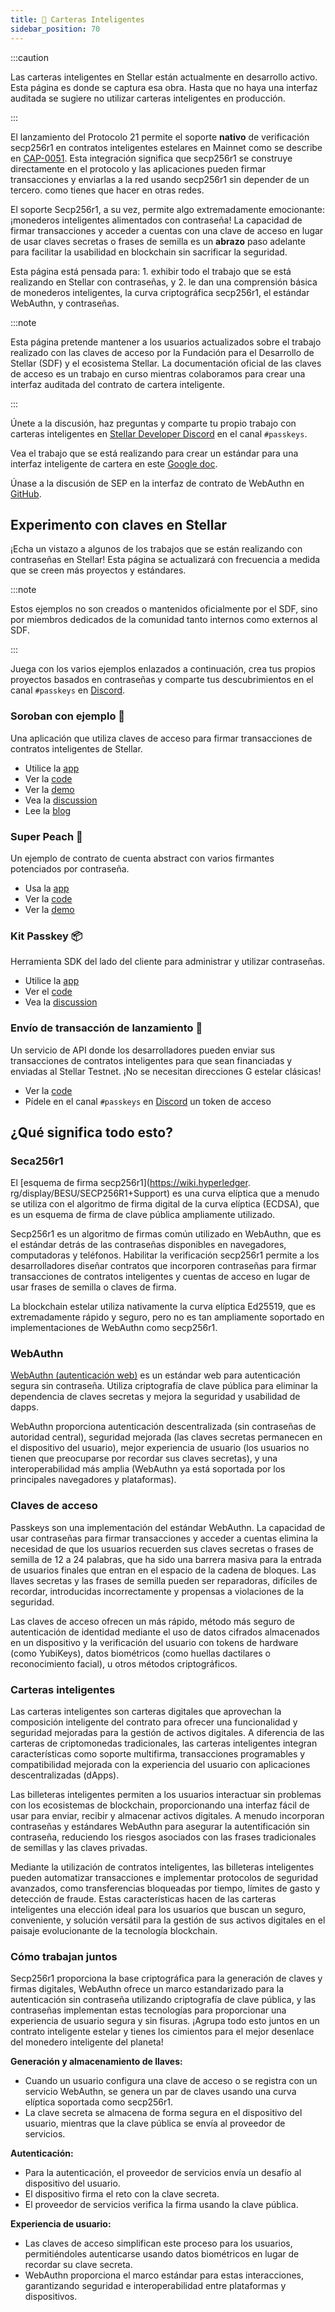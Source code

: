 ```yaml
---
title: 🚧 Carteras Inteligentes
sidebar_position: 70
---
```


:::caution

Las carteras inteligentes en Stellar están actualmente en desarrollo activo. Esta página es donde se captura esa obra. Hasta que no haya una interfaz auditada se sugiere no utilizar carteras inteligentes en producción.

:::

El lanzamiento del Protocolo 21 permite el soporte **nativo** de verificación secp256r1 en contratos inteligentes estelares en Mainnet como se describe en [CAP-0051](https://github.com/stellar/stellar-protocol/blob/master/core/cap-0051.md). Esta integración significa que secp256r1 se construye directamente en el protocolo y las aplicaciones pueden firmar transacciones y enviarlas a la red usando secp256r1 sin depender de un tercero. como tienes que hacer en otras redes.

El soporte Secp256r1, a su vez, permite algo extremadamente emocionante: ¡monederos inteligentes alimentados con contraseña! La capacidad de firmar transacciones y acceder a cuentas con una clave de acceso en lugar de usar claves secretas o frases de semilla es un **abrazo** paso adelante para facilitar la usabilidad en blockchain sin sacrificar la seguridad.

Esta página está pensada para: 1. exhibir todo el trabajo que se está realizando en Stellar con contraseñas, y 2. le dan una comprensión básica de monederos inteligentes, la curva criptográfica secp256r1, el estándar WebAuthn, y contraseñas.

:::note

Esta página pretende mantener a los usuarios actualizados sobre el trabajo realizado con las claves de acceso por la Fundación para el Desarrollo de Stellar (SDF) y el ecosistema Stellar. La documentación oficial de las claves de acceso es un trabajo en curso mientras colaboramos para crear una interfaz auditada del contrato de cartera inteligente.

:::

Únete a la discusión, haz preguntas y comparte tu propio trabajo con carteras inteligentes en [Stellar Developer Discord](https://discord.gg/stellardev) en el canal `#passkeys`.

Vea el trabajo que se está realizando para crear un estándar para una interfaz inteligente de cartera en este [Google doc](https://docs.google.com/document/d/1c_Wom6eK1UpC3E7VuQZfOBCLc2d5lvqAhMN7VPieMBQ/edit?usp=sharing).

Únase a la discusión de SEP en la interfaz de contrato de WebAuthn en [GitHub](https://github.com/stellar/stellar-protocol/discussions/1499).

## Experimento con claves en Stellar

¡Echa un vistazo a algunos de los trabajos que se están realizando con contraseñas en Stellar! Esta página se actualizará con frecuencia a medida que se creen más proyectos y estándares.

:::note

Estos ejemplos no son creados o mantenidos oficialmente por el SDF, sino por miembros dedicados de la comunidad tanto internos como externos al SDF.

:::

Juega con los varios ejemplos enlazados a continuación, crea tus propios proyectos basados en contraseñas y comparte tus descubrimientos en el canal `#passkeys` en [Discord](https://discord.gg/stellardev).

### Soroban con ejemplo 🐔

Una aplicación que utiliza claves de acceso para firmar transacciones de contratos inteligentes de Stellar.

- Utilice la [app](https://passkey.sorobanbyexample.org/)
- Ver la [code](https://github.com/kalepail/soroban-passkey)
- Ver la [demo](https://www.youtube.com/watch?v=y38_O4oIvbY)
- Vea la [discussion](https://Developopers.stellar.org/meetings/2024/05/09)
- Lee la [blog](https://kalepail.com/blockchain/the-passkey-powered-future-of-web3)

### Super Peach 🍑

Un ejemplo de contrato de cuenta abstract con varios firmantes potenciados por contraseña.

- Usa la [app](https://superpeach.vercel.app/)
- Ver la [code](https://github.com/kalepail/superpeach)
- Ver la [demo](https://youtu.be/0Agiwso2OMc?si=CHD9U8s-YLyqbXUJ)

### Kit Passkey 📦

Herramienta SDK del lado del cliente para administrar y utilizar contraseñas.

- Utilice la [app](https://passkey-kit-demo.pages.dev/)
- Ver el [code](https://github.com/kalepail/passkey-kit)
- Vea la [discussion](https://Developopers.stellar.org/meetings/2024/06/13)

### Envío de transacción de lanzamiento 🧪

Un servicio de API donde los desarrolladores pueden enviar sus transacciones de contratos inteligentes para que sean financiadas y enviadas al Stellar Testnet. ¡No se necesitan direcciones G estelar clásicas!

- Ver la [code](https://github.com/kalepail/launchtube)
- Pídele en el canal `#passkeys` en [Discord](https://discord.gg/stellardev) un token de acceso

## ¿Qué significa todo esto?

### Seca256r1

El [esquema de firma secp256r1](https://wiki.hyperledger. rg/display/BESU/SECP256R1+Support) es una curva elíptica que a menudo se utiliza con el algoritmo de firma digital de la curva elíptica (ECDSA), que es un esquema de firma de clave pública ampliamente utilizado.

Secp256r1 es un algoritmo de firmas común utilizado en WebAuthn, que es el estándar detrás de las contraseñas disponibles en navegadores, computadoras y teléfonos. Habilitar la verificación secp256r1 permite a los desarrolladores diseñar contratos que incorporen contraseñas para firmar transacciones de contratos inteligentes y cuentas de acceso en lugar de usar frases de semilla o claves de firma.

La blockchain estelar utiliza nativamente la curva elíptica Ed25519, que es extremadamente rápido y seguro, pero no es tan ampliamente soportado en implementaciones de WebAuthn como secp256r1.

### WebAuthn

[WebAuthn (autenticación web)](https://www.okta.com/blog/2019/03/what-is-webauthn/) es un estándar web para autenticación segura sin contraseña. Utiliza criptografía de clave pública para eliminar la dependencia de claves secretas y mejora la seguridad y usabilidad de dapps.

WebAuthn proporciona autenticación descentralizada (sin contraseñas de autoridad central), seguridad mejorada (las claves secretas permanecen en el dispositivo del usuario), mejor experiencia de usuario (los usuarios no tienen que preocuparse por recordar sus claves secretas), y una interoperabilidad más amplia (WebAuthn ya está soportada por los principales navegadores y plataformas).

### Claves de acceso

Passkeys son una implementación del estándar WebAuthn. La capacidad de usar contraseñas para firmar transacciones y acceder a cuentas elimina la necesidad de que los usuarios recuerden sus claves secretas o frases de semilla de 12 a 24 palabras, que ha sido una barrera masiva para la entrada de usuarios finales que entran en el espacio de la cadena de bloques. Las llaves secretas y las frases de semilla pueden ser reparadoras, difíciles de recordar, introducidas incorrectamente y propensas a violaciones de la seguridad.

Las claves de acceso ofrecen un más rápido, método más seguro de autenticación de identidad mediante el uso de datos cifrados almacenados en un dispositivo y la verificación del usuario con tokens de hardware (como YubiKeys), datos biométricos (como huellas dactilares o reconocimiento facial), u otros métodos criptográficos.

### Carteras inteligentes

Las carteras inteligentes son carteras digitales que aprovechan la composición inteligente del contrato para ofrecer una funcionalidad y seguridad mejoradas para la gestión de activos digitales. A diferencia de las carteras de criptomonedas tradicionales, las carteras inteligentes integran características como soporte multifirma, transacciones programables y compatibilidad mejorada con la experiencia del usuario con aplicaciones descentralizadas (dApps).

Las billeteras inteligentes permiten a los usuarios interactuar sin problemas con los ecosistemas de blockchain, proporcionando una interfaz fácil de usar para enviar, recibir y almacenar activos digitales. A menudo incorporan contraseñas y estándares WebAuthn para asegurar la autentificación sin contraseña, reduciendo los riesgos asociados con las frases tradicionales de semillas y las claves privadas.

Mediante la utilización de contratos inteligentes, las billeteras inteligentes pueden automatizar transacciones e implementar protocolos de seguridad avanzados, como transferencias bloqueadas por tiempo, límites de gasto y detección de fraude. Estas características hacen de las carteras inteligentes una elección ideal para los usuarios que buscan un seguro, conveniente, y solución versátil para la gestión de sus activos digitales en el paisaje evolucionante de la tecnología blockchain.

### Cómo trabajan juntos

Secp256r1 proporciona la base criptográfica para la generación de claves y firmas digitales, WebAuthn ofrece un marco estandarizado para la autenticación sin contraseña utilizando criptografía de clave pública, y las contraseñas implementan estas tecnologías para proporcionar una experiencia de usuario segura y sin fisuras. ¡Agrupa todo esto juntos en un contrato inteligente estelar y tienes los cimientos para el mejor desenlace del monedero inteligente del planeta!

**Generación y almacenamiento de llaves:**

- Cuando un usuario configura una clave de acceso o se registra con un servicio WebAuthn, se genera un par de claves usando una curva elíptica soportada como secp256r1.
- La clave secreta se almacena de forma segura en el dispositivo del usuario, mientras que la clave pública se envía al proveedor de servicios.

**Autenticación:**

- Para la autenticación, el proveedor de servicios envía un desafío al dispositivo del usuario.
- El dispositivo firma el reto con la clave secreta.
- El proveedor de servicios verifica la firma usando la clave pública.

**Experiencia de usuario:**

- Las claves de acceso simplifican este proceso para los usuarios, permitiéndoles autenticarse usando datos biométricos en lugar de recordar su clave secreta.
- WebAuthn proporciona el marco estándar para estas interacciones, garantizando seguridad e interoperabilidad entre plataformas y dispositivos.

